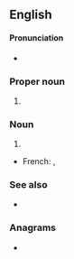 {{also|usar}}
==English==

====Pronunciation====
* {{a|US}} {{enPR|yōō'-sär}} {{IPA|en|/ˈju.sɑɹ/}}

===Proper noun===
{{en-proper noun}}

# {{initialism of|en|[[United States]] [[Army]] [[reserve|Reserve]]}}

===Noun===
{{en-noun|-}}

# {{initialism of|en|[[urban]] [[search and rescue]]}}

{{trans-top|effort to save persons}}
* French: {{t|fr|sauvetage-déblaiement|f}}, {{t|fr|SD|f}}
{{trans-bottom}}

===See also===
* {{pedialite}}

===Anagrams===
* {{anagrams|en|a=arsu|-saur|Ruas|Sura|URAs|USRA|saur|sura}}